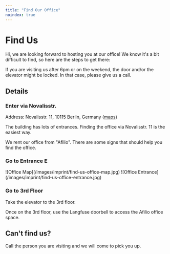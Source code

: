 ```yaml
---
title: "Find Our Office"
noindex: true
---
```



# Find Us

Hi, we are looking forward to hosting you at our office! We know it's a bit difficult to find, so here are the steps to get there:

<Callout type="warning">
  If you are visiting us after 6pm or on the weekend, the door and/or the
  elevator might be locked. In that case, please give us a call.
</Callout>

## Details

<Steps>

### Enter via Novalisstr.

Address: Novalisstr. 11, 10115 Berlin, Germany ([maps](https://maps.app.goo.gl/ozr3xanDXQ2d6VJt9))

The building has lots of entrances. Finding the office via Novalisstr. 11 is the easiest way.

We rent our office from "Afilio". There are some signs that should help you find the office.

### Go to Entrance E

<Frame>![Office Map](/images/imprint/find-us-office-map.jpg)</Frame>

<Frame>![Office Entrance](/images/imprint/find-us-office-entrance.jpg)</Frame>

### Go to 3rd Floor

Take the elevator to the 3rd floor.

Once on the 3rd floor, use the Langfuse doorbell to access the Afilio office space.

</Steps>

## Can't find us?

Call the person you are visiting and we will come to pick you up.
